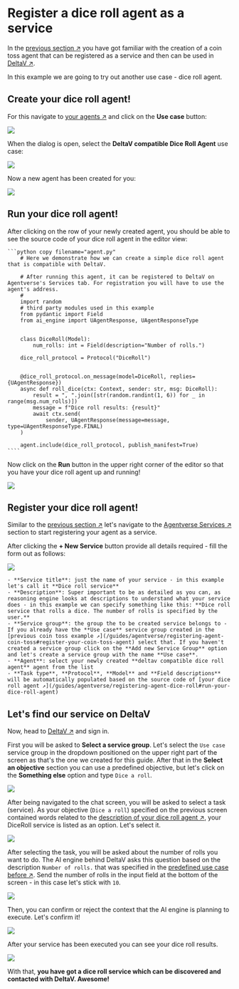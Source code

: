 
# Register a dice roll agent as a service

In the [previous section ↗️](/guides/agentverse/registering-agent-coint-toss) you have got familiar with the creation of a coin toss agent that can be registered as a service and then can be used in [DeltaV ↗️](/concepts/ai-engine/deltav).

In this example we are going to try out another use case - dice roll agent.

## Create your dice roll agent!

For this navigate to [your agents ↗️](https://agentverse.ai/agents) and click on the **Use case** button:

![](../../../src/images/guides/agentverse/registering-agent-coin-toss/hosted-agent-use-case-button.png)

When the dialog is open, select the **DeltaV compatible Dice Roll Agent** use case:

![](../../../src/images/guides/agentverse/registering-agent-dice-roll/use-case-dialog.png)

Now a new agent has been created for you:

![](../../../src/images/guides/agentverse/registering-agent-dice-roll/hosted-agent-in-list.png)

## Run your dice roll agent!

After clicking on the row of your newly created agent, you should be able to see the source code of your dice roll agent in the editor view:

    ```python copy filename="agent.py"
        # Here we demonstrate how we can create a simple dice roll agent that is compatible with DeltaV.

        # After running this agent, it can be registered to DeltaV on Agentverse's Services tab. For registration you will have to use the agent's address. 
        #
        import random
        # third party modules used in this example
        from pydantic import Field
        from ai_engine import UAgentResponse, UAgentResponseType


        class DiceRoll(Model):
            num_rolls: int = Field(description="Number of rolls.")

        dice_roll_protocol = Protocol("DiceRoll")


        @dice_roll_protocol.on_message(model=DiceRoll, replies={UAgentResponse})
        async def roll_dice(ctx: Context, sender: str, msg: DiceRoll):
            result = ", ".join([str(random.randint(1, 6)) for _ in range(msg.num_rolls)])
            message = f"Dice roll results: {result}"
            await ctx.send(
                sender, UAgentResponse(message=message, type=UAgentResponseType.FINAL)
        )

        agent.include(dice_roll_protocol, publish_manifest=True)
    ````
Now click on the **Run** button in the upper right corner of the editor so that you have your dice roll agent up and running!

![](../../../src/images/guides/agentverse/registering-agent-dice-roll/run-hosted-agent.png)

## Register your dice roll agent!

Similar to the [previous section ↗️](/guides/agentverse/registering-agent-coin-toss#register-your-coin-toss-agent) let's navigate to the [Agentverse Services ↗️](https://agentverse.ai/services) section to start registering your agent as a service.

After clicking the **+ New Service** button provide all details required - fill the form out as follows:

![](../../../src/images/guides/agentverse/registering-agent-dice-roll/new-service-dialog.png)

    - **Service title**: just the name of your service - in this example let's call it **Dice roll service**
    - **Description**: Super important to be as detailed as you can, as reasoning engine looks at descriptions to understand what your service does - in this example we can specify something like this: **Dice roll service that rolls a dice. The number of rolls is specified by the user.**
    - **Service group**: the group the to be created service belongs to - If you already have the **Use case** service group created in the [previous coin toss example ↗️](/guides/agentverse/registering-agent-coin-toss#register-your-coin-toss-agent) select that. If you haven't created a service group click on the **Add new Service Group** option and let's create a service group with the name **Use case**.
    - **Agent**: select your newly created **deltav compatible dice roll agent** agent from the list
    - **Task type**, **Protocol**, **Model** and **Field descriptions** will be automatically populated based on the source code of [your dice roll agent ↗️](/guides/agentverse/registering-agent-dice-roll#run-your-dice-roll-agent)

## Let's find our service on DeltaV

Now, head to [DeltaV ↗️](https://deltav.agentverse.ai/) and sign in.

First you will be asked to **Select a service group**. Let's select the `Use case` service group in the dropdown positioned on the upper right part of the screen as that's the one we created for this guide.
After that in the **Select an objective** section you can use a predefined objective, but let's click on the **Something else** option and type `Dice a roll`.

![](../../../src/images/guides/agentverse/registering-agent-dice-roll/select-service-group.png)

After being navigated to the chat screen, you will be asked to select a task (service).
As your objective (`Dice a roll`) specified on the previous screen contained words related to the [description of your dice roll agent ↗️](/guides/agentverse/registering-agent-dice-roll#register-your-dice-roll-agent), your DiceRoll service is listed as an option.
Let's select it.

![](../../../src/images/guides/agentverse/registering-agent-dice-roll/select-task.png)

After selecting the task, you will be asked about the number of rolls you want to do.
The AI engine behind DeltaV asks this question based on the description `Number of rolls.` that was specified in the [predefined use case before ↗️](/guides/agentverse/registering-agent-dice-roll#run-your-dice-roll-agent).
Send the number of rolls in the input field at the bottom of the screen - in this case let's stick with `10`.

![](../../../src/images/guides/agentverse/registering-agent-dice-roll/select-option.png)

Then, you can confirm or reject the context that the AI engine is planning to execute. Let's confirm it!

![](../../../src/images/guides/agentverse/registering-agent-dice-roll/confirm-context.png)

After your service has been executed you can see your dice roll results.

![](../../../src/images/guides/agentverse/registering-agent-dice-roll/task-completed.png)

With that, **you have got a dice roll service which can be discovered and contacted with DeltaV. Awesome!**
